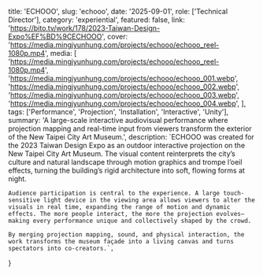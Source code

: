  title: 'ECHOOO',
  slug: 'echooo',
  date: '2025-09-01',
  role: ['Technical Director'],
  category: 'experiential',
  featured: false,
  link: 'https://bito.tv/work/178/2023-Taiwan-Design-Expo%EF%BD%9CECHOOO',
  cover: 'https://media.mingjyunhung.com/projects/echooo/echooo_reel-1080p.mp4',
  media: [
    'https://media.mingjyunhung.com/projects/echooo/echooo_reel-1080p.mp4',
    'https://media.mingjyunhung.com/projects/echooo/echooo_001.webp',
    'https://media.mingjyunhung.com/projects/echooo/echooo_002.webp',
    'https://media.mingjyunhung.com/projects/echooo/echooo_003.webp',
    'https://media.mingjyunhung.com/projects/echooo/echooo_004.webp',
  ],
  tags: ['Performance', 'Projection', 'Installation', 'Interactive', 'Unity'],
  summary:
    'A large-scale interactive audiovisual performance where projection mapping and real-time input from viewers transform the exterior of the New Taipei City Art Museum.',
  description: `ECHOOO was created for the 2023 Taiwan Design Expo as an outdoor interactive projection on the New Taipei City Art Museum. The visual content reinterprets the city’s culture and natural landscape through motion graphics and trompe l’oeil effects, turning the building’s rigid architecture into soft, flowing forms at night.
    
    Audience participation is central to the experience. A large touch-sensitive light device in the viewing area allows viewers to alter the visuals in real time, expanding the range of motion and dynamic effects. The more people interact, the more the projection evolves—making every performance unique and collectively shaped by the crowd.

    By merging projection mapping, sound, and physical interaction, the work transforms the museum façade into a living canvas and turns spectators into co-creators.`,

}
